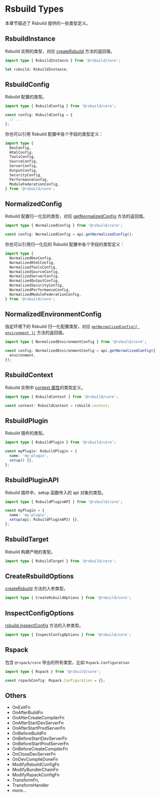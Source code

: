 # Rsbuild Types

本章节描述了 Rsbuild 提供的一些类型定义。

## RsbuildInstance

Rsbuild 实例的类型，对应 [createRsbuild](/api/javascript-api/core#creatersbuild) 方法的返回值。

```ts
import type { RsbuildInstance } from '@rsbuild/core';

let rsbuild: RsbuildInstance;
```

## RsbuildConfig

Rsbuild 配置的类型。

```ts
import type { RsbuildConfig } from '@rsbuild/core';

const config: RsbuildConfig = {
  // ...
};
```

你也可以引用 Rsbuild 配置中各个字段的类型定义：

```ts
import type {
  DevConfig,
  HtmlConfig,
  ToolsConfig,
  SourceConfig,
  ServerConfig,
  OutputConfig,
  SecurityConfig,
  PerformanceConfig,
  ModuleFederationConfig,
} from '@rsbuild/core';
```

## NormalizedConfig

Rsbuild 配置归一化后的类型，对应 [getNormalizedConfig](/plugins/dev/core#apigetnormalizedconfig) 方法的返回值。

```ts
import type { NormalizedConfig } from '@rsbuild/core';

const config: NormalizedConfig = api.getNormalizedConfig();
```

你也可以引用归一化后的 Rsbuild 配置中各个字段的类型定义：

```ts
import type {
  NormalizedDevConfig,
  NormalizedHtmlConfig,
  NormalizedToolsConfig,
  NormalizedSourceConfig,
  NormalizedServerConfig,
  NormalizedOutputConfig,
  NormalizedSecurityConfig,
  NormalizedPerformanceConfig,
  NormalizedModuleFederationConfig,
} from '@rsbuild/core';
```

## NormalizedEnvironmentConfig

指定环境下的 Rsbuild 归一化配置类型，对应 [`getNormalizedConfig({ environment })`](/plugins/dev/core#apigetnormalizedconfig) 方法的返回值。

```ts
import type { NormalizedEnvironmentConfig } from '@rsbuild/core';

const config: NormalizedEnvironmentConfig = api.getNormalizedConfig({
  environment,
});
```

## RsbuildContext

Rsbuild 实例中 [context 属性](/api/javascript-api/instance#rsbuildcontext)的类型定义。

```ts
import type { RsbuildContext } from '@rsbuild/core';

const context: RsbuildContext = rsbuild.context;
```

## RsbuildPlugin

Rsbuild 插件的类型。

```ts
import type { RsbuildPlugin } from '@rsbuild/core';

const myPlugin: RsbuildPlugin = {
  name: 'my-plugin',
  setup() {},
};
```

## RsbuildPluginAPI

Rsbuild 插件中，setup 函数传入的 api 对象的类型。

```ts
import type { RsbuildPluginAPI } from '@rsbuild/core';

const myPlugin = {
  name: 'my-plugin',
  setup(api: RsbuildPluginAPI) {},
};
```

## RsbuildTarget

Rsbuild 构建产物的类型。

```ts
import type { RsbuildTarget } from '@rsbuild/core';
```


<EnvironmentContext />

## CreateRsbuildOptions

[createRsbuild](/api/javascript-api/core#creatersbuild) 方法的入参类型。

```ts
import type { CreateRsbuildOptions } from '@rsbuild/core';
```

## InspectConfigOptions

[rsbuild.inspectConfig](/api/javascript-api/instance#rsbuildinspectconfig) 方法的入参类型。

```ts
import type { InspectConfigOptions } from '@rsbuild/core';
```

## Rspack

包含 `@rspack/core` 导出的所有类型，比如 `Rspack.Configuration`

```ts
import type { Rspack } from '@rsbuild/core';

const rspackConfig: Rspack.Configuration = {};
```

## Others

- OnExitFn
- OnAfterBuildFn
- OnAfterCreateCompilerFn
- OnAfterStartDevServerFn
- OnAfterStartProdServerFn
- OnBeforeBuildFn
- OnBeforeStartDevServerFn
- OnBeforeStartProdServerFn
- OnBeforeCreateCompilerFn
- OnCloseDevServerFn
- OnDevCompileDoneFn
- ModifyRsbuildConfigFn
- ModifyBundlerChainFn
- ModifyRspackConfigFn
- TransformFn,
- TransformHandler
- more...
